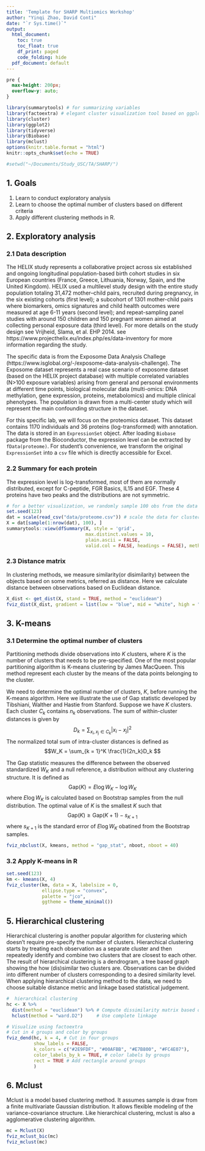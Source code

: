 ```yaml
---
title: 'Template for SHARP Multiomics Workshop'
author: "Yinqi Zhao, David Conti"
date: "`r Sys.time()`"
output:
  html_document:
    toc: true
    toc_float: true
    df_print: paged
    code_folding: hide
  pdf_document: default
---
```


```css
pre {
  max-height: 200px;
  overflow-y: auto;
}
```

```r
library(summarytools) # for summarizing variables
library(factoextra) # elegant cluster visualization tool based on ggplot2
library(cluster)
library(ggplot2)
library(tidyverse)
library(Biobase)
library(mclust)
options(knitr.table.format = "html")
knitr::opts_chunk$set(echo = TRUE)
```

```r
#setwd("~/Documents/Study_USC/TA/SHARP/")
```

## 1. Goals
1. Learn to conduct exploratory analysis
2. Learn to choose the optimal number of clusters based on different criteria
3. Apply different clustering methods in R.

## 2. Exploratory analysis {.tabset}
### 2.1 Data description
The HELIX study represents a collaborative project across six established and ongoing longitudinal population-based birth cohort studies in six European countries (France, Greece, Lithuania, Norway, Spain, and the United Kingdom). HELIX used a multilevel study design with the entire study population totaling 31,472 mother–child pairs, recruited during pregnancy, in the six existing cohorts (first level); a subcohort of 1301 mother-child pairs where biomarkers, omics signatures and child health outcomes were measured at age 6-11 years (second level); and repeat-sampling panel studies with around 150 children and 150 pregnant women aimed at collecting personal exposure data (third level). For more details on the study design see Vrijheid, Slama, et al. EHP 2014. see https://www.projecthelix.eu/index.php/es/data-inventory for more information regarding the study.

The specific data is from the Exposome Data Analysis Challege (https://www.isglobal.org/-/exposome-data-analysis-challenge). The Exposome dataset represents a real case scenario of exposome dataset (based on the HELIX project database) with multiple correlated variables (N>100 exposure variables) arising from general and personal environments at different time points, biological molecular data (multi-omics: DNA methylation, gene expression, proteins, metabolomics) and multiple clinical phenotypes. The population is drawn from a multi-center study which will represent the main confounding structure in the dataset.

For this specific lab, we will focus on the proteomics dataset. This dataset contains 1170 individuals and 36 proteins (log-transformed) with annotation. The data is stored in an `ExpressionSet` object. After loading `Biobase` package from the Bioconductor, the expression level can be extracted by `fData(proteome)`. For student's convenience, we transform the original `ExpressionSet` into a `csv` file which is directly accessible for Excel.
<br>


### 2.2 Summary for each protein
The expression level is log-transformed, most of them are normally distributed, except for C-peptide, FGR Basics, IL15 and EGF. These 4 proteins have two peaks and the distributions are not symmetric. 
```r
# for a better visualization, we randomly sample 100 obs from the data
set.seed(123)
dat = scale(read_csv("data/proteome.csv")) # scale the data for clustering analysis
X = dat[sample(1:nrow(dat), 100), ]
summarytools::view(dfSummary(X, style = 'grid', 
                             max.distinct.values = 10, 
                             plain.ascii = FALSE, 
                             valid.col = FALSE, headings = FALSE), method = "render")
```


### 2.3 Distance matrix 
In clustering methods, we measure similarity(or disimilarity) between the objects based on some metrics, referred as distance. Here we calculate distance between observations based on Euclidean distance. 
```r
X_dist <- get_dist(X, stand = TRUE, method = "euclidean")
fviz_dist(X_dist, gradient = list(low = "blue", mid = "white", high = "red"), show_labels = FALSE)
```



## 3. K-means {.tabset}
### 3.1 Determine the optimal number of clusters
Partitioning methods divide observations into $K$ clusters, where $K$ is the number of clusters that needs to be pre-specified. One of the most popular partitioning algorithm is K-means clustering by James MacQueen. This method represent each cluster by the means of the data points belonging to the cluster. 

We need to determine the optimal number of clusters, $K$, before running the K-means algorithm. Here we illustrate the use of Gap statistic developed by Tibshiani, Walther and Hastie from Stanford. Suppose we have $K$ clusters. Each cluster $C_k$ contains $n_k$ observations. The sum of within-cluster distances is given by
$$D_k = \sum_{x_i, x_j \in C_k}|x_i - x_j|^2$$
The normalized total sum of intra-cluster distances is defined as
$$W_K = \sum_{k = 1}^K \frac{1}{2n_k}D_k $$

The Gap statistic measures the difference between the observed standardized $W_K$ and a null reference, a distribution without any clustering structure. It is defined as
$$\text{Gap}(K) = E \log W_K - \log W_K $$
where $E \log W_K$ is calculated based on Bootstrap samples from the null distribution. The optimal value of $K$ is the smallest $K$ such that 
$$\text{Gap}(K) \geq \text{Gap}(K + 1) - s_{K + 1}$$
where $s_{K + 1}$ is the standard error of $E \log W_K$ obatined from the Bootstrap samples.

```r
fviz_nbclust(X, kmeans, method = "gap_stat", nboot, nboot = 40)
```

### 3.2 Apply K-means in R
```r
set.seed(123)
km <- kmeans(X, 4)
fviz_cluster(km, data = X, labelsize = 0,
             ellipse.type = "convex",
             palette = "jco",
             ggtheme = theme_minimal())
```


## 5. Hierarchical clustering
Hierarchical clustering is another popular algorithm for clustering which doesn't require pre-specify the number of clusters. Hierarchical clustering starts by treating each observation as a separate cluster and then repeatedly identify and combine two clusters that are closest to each other. The result of hierarchical clustering is a dendrogram, a tree based graph showing the how (dis)similar two clusters are. Observations can be divided into different number of clusters corresponding to a desired similarity level. When applying hierarchical clustering method to the data, we need to choose suitable distance metric and linkage based statistical judgement.
```r
#  hierarchical clustering
hc <- X %>%
  dist(method = "euclidean") %>% # Compute dissimilarity matrix based on Euclidean space
  hclust(method = "ward.D2")     # Use complete linkage

# Visualize using factoextra
# Cut in 4 groups and color by groups
fviz_dend(hc, k = 4, # Cut in four groups
          show_labels = FALSE,
          k_colors = c("#2E9FDF", "#00AFBB", "#E7B800", "#FC4E07"),
          color_labels_by_k = TRUE, # color labels by groups
          rect = TRUE # Add rectangle around groups
          )
```

## 6. Mclust
Mclust is a model based clustering method. It assumes sample is draw from a finite multivariate Gaussian distribution. It allows flexible modeling of the variance-covariance structure. Like hierarchical clustering, mclust is also a agglomerative clustering algorithm.
```r
mc = Mclust(X)
fviz_mclust_bic(mc)
fviz_mclust(mc)
```